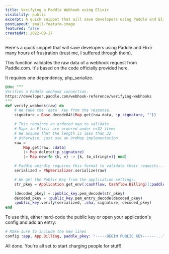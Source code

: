 ```yaml
---
title: Verifying a Paddle Webhook using Elixir
visibility: public
excerpt: A quick snippet that will save developers using Paddle and Elixir many hours of frustration.
postLayout: small-feature-image
featured: false
createdAt: 2022-09-17
---
```


Here's a quick snippet that will save developers using Paddle and Elixir many hours of frustration (trust me, I suffered through them).

This function validates the raw data of a webhook request from Paddle.com. It's based on the code officially provided here.

It requires one dependency, php_serialize.

```elixir
@doc """
Verifies a Paddle webhook connection.
https://developer.paddle.com/webhook-reference/verifying-webhooks
"""
def verify_webhook(raw) do
    # We take the 'data' key from the response.
    signature = Base.decode64!(Map.get(raw.data, :p_signature, ""))

    # This requires an ordered map to validate
    # Maps in Elixir are ordered under n<32 items
    # We assume that the length is less than 32
    # Otherwise, just use an OrdMap implementation
    raw =
        Map.get(raw, :data)
        |> Map.delete(:p_signature)
        |> Map.new(fn {k, v} -> {k, to_string(v)} end)

    # Paddle weirdly requires this format to validate their requests...
    serialized = PhpSerializer.serialize(raw)

    # We get the Public Key from the application settings.
    str_pkey = Application.get_env(:cashflow, Cashflow.Billing)[:paddle_pkey]

    [decoded_pkey] = :public_key.pem_decode(str_pkey)
    decoded_pkey = :public_key.pem_entry_decode(decoded_pkey)
    :public_key.verify(serialized, :sha, signature, decoded_pkey)
end
```

To use this, either hard-code the public key or open your application's config and add an entry:

```elixir
# Make sure to include the new lines
config :app, App.Billing, paddle_pkey: "-----BEGIN PUBLIC KEY------..."
```

All done. You're all set to start charging people for stuff!
